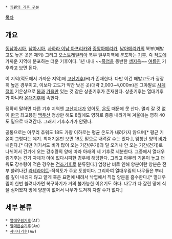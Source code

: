  * [[쾨펜의 기후 구분]]

[[목차]]
== 개요 ==
[[동남아시아]], [[남아시아]], [[사하라 이남 아프리카]]와 [[중앙아메리카]], [[남아메리카]]의 북부(해발고도 높은 곳은 제외) 그리고 [[오스트레일리아]] 북부 일부지역에 분포하는 [[기후]]. 즉 [[적도]]에 가까운 지역에 분포하는 더운 기후이다. 1년 내내 ~~[[폭염]]을 동반한 [[생지옥]]~~ [[여름]]인 기후라고 보면 된다.

이 지역(적도에서 가까운 지역)에 [[고산기후]](H)가 존재한다. 다만 이건 해발고도가 굉장히 높은 경우이고, 이보다 고도가 약간 낮은 곳(대략 2,000~4,000m)은 그야말로 [[사계절]]이 기온상으로 [[봄]]과 [[가을]]만 있는 것 같은 상춘기후가 존재한다. 상춘기후는 열대기후가 아니라 [[온대기후]]에 속한다.

정확히 말하면 다른 기후 지역엔 [[고산]]지대가 있어도, [[온도]] 때문에 못 산다. 멀리 갈 것 없이 [[한국]] 최고봉인 [[백두산]] 정상만 해도 8월에도 영하로 종종 내려가며 겨울에는 영하 40도 밑으로 내려간다. 그래서 기후추가가 안됐다.

공통으로는 아무리 추워도 18도 가량 이하로는 평균 온도가 내려가지 않으며[* 평균 기온이 그렇다는 얘기. 최저기온만 보면 18도 밑으로 내려갈 수는 있다.], 엄청난 양의 [[비]]가 내린다.[* 다만 거기서도 비가 많이 오는 기간(우기)과 덜 오거나 안 오는 기간(건기)로 나뉘어서 건기에 오는 강수량의 양에 따라 아래의 세 기후로 세분한다. 그중에서 열대우림기후는 건기 자체가 아예 없다시피한 경우에 해당한다. 그리고 아무리 기온이 높고 더워도 강수량이 적은 경우는 [[건조기후]]로 분류된다.] 엄청난 비로 인해 양분이란 양분은 전부 쓸려나간 [[라테라이트]]-적색토가 주요 토양이다. 그리하여 열대우림의 나무들은 뿌리를 깊이 내리지 않고 얕게 혹은 표면에 내려서 낙엽에서 직접 양분을 흡수한다.[* 열대우림이 한번 쓸려나가면 복구하기가 거의 불가능한 이유기도 하다. 나무가 다 잘린 땅에 식물 심어봤자 땅에 양분이 없어서 나무가 도저히 자랄 수가 없다.]

== 세부 분류 ==
 * [[열대우림기후]](Af)
 * [[열대몬순기후]](Am)
 * [[사바나기후]](Aw)
